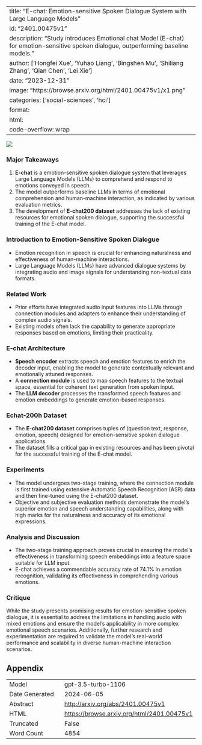 
---
title: "E-chat: Emotion-sensitive Spoken Dialogue System with Large Language Models"
id: "2401.00475v1"
description: "Study introduces Emotional chat Model (E-chat) for emotion-sensitive spoken dialogue, outperforming baseline models."
author: ['Hongfei Xue', 'Yuhao Liang', 'Bingshen Mu', 'Shiliang Zhang', 'Qian Chen', 'Lei Xie']
date: "2023-12-31"
image: "https://browse.arxiv.org/html/2401.00475v1/x1.png"
categories: ['social-sciences', 'hci']
format:
  html:
    code-overflow: wrap
---

![](https://browse.arxiv.org/html/2401.00475v1/x1.png)

### Major Takeaways
1. **E-chat** is a emotion-sensitive spoken dialogue system that leverages Large Language Models (LLMs) to comprehend and respond to emotions conveyed in speech.
2. The model outperforms baseline LLMs in terms of emotional comprehension and human-machine interaction, as indicated by various evaluation metrics.
3. The development of **E-chat200 dataset** addresses the lack of existing resources for emotional spoken dialogue, supporting the successful training of the E-chat model.

### Introduction to Emotion-Sensitive Spoken Dialogue
- Emotion recognition in speech is crucial for enhancing naturalness and effectiveness of human-machine interactions.
- Large Language Models (LLMs) have advanced dialogue systems by integrating audio and image signals for understanding non-textual data formats.

### Related Work
- Prior efforts have integrated audio input features into LLMs through connection modules and adapters to enhance their understanding of complex audio signals.
- Existing models often lack the capability to generate appropriate responses based on emotions, limiting their practicality.

### E-chat Architecture
- **Speech encoder** extracts speech and emotion features to enrich the decoder input, enabling the model to generate contextually relevant and emotionally attuned responses.
- A **connection module** is used to map speech features to the textual space, essential for coherent text generation from spoken input.
- The **LLM decoder** processes the transformed speech features and emotion embeddings to generate emotion-based responses.

### Echat-200h Dataset
- The **E-chat200 dataset** comprises tuples of (question text, response, emotion, speech) designed for emotion-sensitive spoken dialogue applications.
- The dataset fills a critical gap in existing resources and has been pivotal for the successful training of the E-chat model.

### Experiments
- The model undergoes two-stage training, where the connection module is first trained using extensive Automatic Speech Recognition (ASR) data and then fine-tuned using the E-chat200 dataset.
- Objective and subjective evaluation methods demonstrate the model's superior emotion and speech understanding capabilities, along with high marks for the naturalness and accuracy of its emotional expressions.

### Analysis and Discussion
- The two-stage training approach proves crucial in ensuring the model's effectiveness in transforming speech embeddings into a feature space suitable for LLM input.
- E-chat achieves a commendable accuracy rate of 74.1% in emotion recognition, validating its effectiveness in comprehending various emotions.

### Critique
While the study presents promising results for emotion-sensitive spoken dialogue, it is essential to address the limitations in handling audio with mixed emotions and ensure the model's applicability in more complex emotional speech scenarios. Additionally, further research and experimentation are required to validate the model's real-world performance and scalability in diverse human-machine interaction scenarios.


## Appendix

|          |          |
|----------|----------|
| Model     | gpt-3.5-turbo-1106       |
| Date Generated     | 2024-06-05       |
| Abstract | [http://arxiv.org/abs/2401.00475v1](http://arxiv.org/abs/2401.00475v1)        |
| HTML     | [https://browse.arxiv.org/html/2401.00475v1](https://browse.arxiv.org/html/2401.00475v1)       |
| Truncated       | False       |
| Word Count       | 4854       |